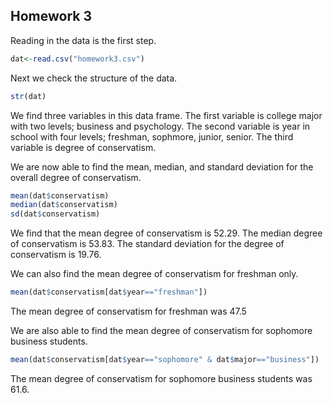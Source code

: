## Homework 3

<!--
You can use the example3.Rmd or other files to find examples
of the codes you'll need to use to complete this assignment. I strongly
urge you to copy and paste relevant code that you know works from my
examples or instructions and then edit that code so you're working
with the appropriate variables for the homework.
-->

<!--
Set the working directory.
No Rchunk is needed to accomplish this.
-->

<!--
Read in the homework3.csv data. For each of the following steps you
should preface your R commands with some plain English explanation.
-->

Reading in the data is the first step.
```r
dat<-read.csv("homework3.csv")
```


<!--
Check the structure of the data.
-->

Next we check the structure of the data.
```r
str(dat)
```

We find three variables in this data frame. The first variable is college major with two levels; business and psychology. The second variable is year in school with four levels; freshman, sophmore, junior, senior. The third variable is degree of conservatism. 

<!--
Find the mean, median, and standard deviation using the sd() function
for the overall level of conservatism.
-->

We are now able to find the mean, median, and standard deviation for the overall degree of conservatism.
```r
mean(dat$conservatism)
median(dat$conservatism)
sd(dat$conservatism)
```

We find that the mean degree of conservatism is 52.29. The median degree of conservatism is 53.83. The standard deviation for the degree of conservatism is 19.76.

<!--
Find the mean level of support for freshmen only.
-->

We can also find the mean degree of conservatism for freshman only.
```r
mean(dat$conservatism[dat$year=="freshman"])
```

The mean degree of conservatism for freshman was 47.5

<!--
Find the mean level of support for male business students only.
-->

We are also able to find the mean degree of conservatism for sophomore business students.
```r
mean(dat$conservatism[dat$year=="sophomore" & dat$major=="business"])
```

The mean degree of conservatism for sophomore business students was 61.6.
